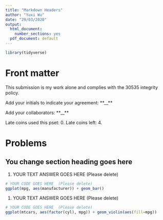 ```yaml
---
title: "Markdown Headers"
author: "Yuxi Wu"
date: "29/03/2020"
output:
  html_document:
    number_sections: yes
  pdf_document: default
---
```

```r
library(tidyverse)
```

<!-- .Rmd files use  markdown, a text mark up language, to provide formating.--> 
<!--Text include within these strange arrows are comments and will not show up when you knit-->

# Front matter
This submission is my work alone and complies with the 30535 integrity policy.

Add your initials to indicate your agreement: **__**

Add your collaborators: **__**

Late coins used this pset: 0. Late coins left: 4. 
<!--You may use up to two for a given assignment.)-->

# Problems
## You change section heading goes here 
<!--(Notice the use of two `##`)-->

1. YOUR TEXT ANSWER GOES HERE (Please delete)

```r
# YOUR CODE GOES HERE  (Please delete)
ggplot(mpg, aes(manufacturer)) + geom_bar()
```

1. YOUR TEXT ANSWER GOES HERE (Please delete)

```r
# YOUR CODE GOES HERE  (Please delete)
ggplot(mtcars, aes(factor(cyl), mpg)) + geom_violin(aes(fill=mpg))
```
